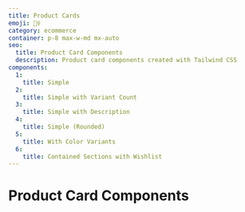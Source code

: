 ```yaml
---
title: Product Cards
emoji: 🙋‍♀️
category: ecommerce
container: p-8 max-w-md mx-auto
seo:
  title: Product Card Components
  description: Product card components created with Tailwind CSS
components:
  1:
    title: Simple
  2:
    title: Simple with Variant Count
  3:
    title: Simple with Description
  4:
    title: Simple (Rounded)
  5:
    title: With Color Variants
  6:
    title: Contained Sections with Wishlist
---
```


# Product Card Components

<List
  componentsData={componentsArray}
  componentContainer={componentContainer}
/>
